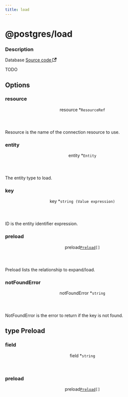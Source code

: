 ```yaml
---
title: load
---
```



# @postgres/load

<div class="attributes">

### Description

<p>
  <span className="badge badgeDarkBlue">Database</span>
  <a href="https://github.com/nanobus/nanobus/blob/main/pkg/actions/postgres/load.go" target="_blank" rel="noopener noreferrer">Source code <svg width="13.5" height="13.5" aria-hidden="true" viewBox="0 0 24 24" class="iconExternalLink_node_modules-@docusaurus-theme-classic-lib-theme-Icon-ExternalLink-styles-module"><path fill="currentColor" d="M21 13v10h-21v-19h12v2h-10v15h17v-8h2zm3-12h-10.988l4.035 4-6.977 7.07 2.828 2.828 6.977-7.07 4.125 4.172v-11z"></path></svg></a>
</p>

</div>

TODO

## Options

<div class="attributes">

### resource

<div class="attribute">
  <header>
    <span className="badge badgeDarkBlue">resource <span className="required">*</span>
      <a class="hash-link" href="#resource" title="Direct link to resource">​</a>
    </span>
    <code>ResourceRef</code>
  </header>

Resource is the name of the connection resource to use.

</div>

### entity

<div class="attribute">
  <header>
    <span className="badge badgeDarkBlue">entity <span className="required">*</span>
      <a class="hash-link" href="#entity" title="Direct link to entity">​</a>
    </span>
    <code>Entity</code>
  </header>

The entity type to load.

</div>

### key

<div class="attribute">
  <header>
    <span className="badge badgeDarkBlue">key <span className="required">*</span>
      <a class="hash-link" href="#key" title="Direct link to key">​</a>
    </span>
    <code>string (Value expression)</code>
  </header>

ID is the entity identifier expression.

</div>

### preload

<div class="attribute">
  <header>
    <span className="badge badgeDarkBlue">preload
      <a class="hash-link" href="#preload" title="Direct link to preload">​</a>
    </span>
    <code><a href="#type-preload">Preload</a>[]</code>
  </header>

Preload lists the relationship to expand/load.

</div>

### notFoundError

<div class="attribute">
  <header>
    <span className="badge badgeDarkBlue">notFoundError <span className="required">*</span>
      <a class="hash-link" href="#notfounderror" title="Direct link to notFoundError">​</a>
    </span>
    <code>string</code>
  </header>

NotFoundError is the error to return if the key is not found.

</div>

</div>

## type Preload

<div class="attributes">

### field

<div class="attribute">
  <header>
    <span className="badge badgeDarkBlue">field <span className="required">*</span>
      <a class="hash-link" href="#field" title="Direct link to field">​</a>
    </span>
    <code>string</code>
  </header>



</div>

### preload

<div class="attribute">
  <header>
    <span className="badge badgeDarkBlue">preload
      <a class="hash-link" href="#preload" title="Direct link to preload">​</a>
    </span>
    <code><a href="#type-preload">Preload</a>[]</code>
  </header>



</div>

</div>

